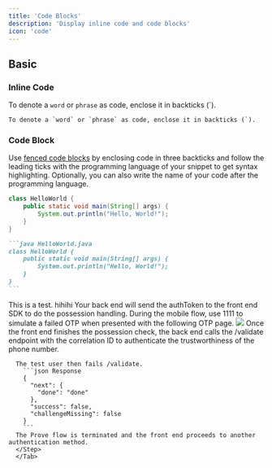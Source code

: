 ```yaml
---
title: 'Code Blocks'
description: 'Display inline code and code blocks'
icon: 'code'
---
```


## Basic

### Inline Code

To denote a `word` or `phrase` as code, enclose it in backticks (`).

```
To denote a `word` or `phrase` as code, enclose it in backticks (`).
```

### Code Block

Use [fenced code blocks](https://www.markdownguide.org/extended-syntax/#fenced-code-blocks) by enclosing code in three backticks and follow the leading ticks with the programming language of your snippet to get syntax highlighting. Optionally, you can also write the name of your code after the programming language.

```java HelloWorld.java
class HelloWorld {
    public static void main(String[] args) {
        System.out.println("Hello, World!");
    }
}
```

````md
```java HelloWorld.java
class HelloWorld {
    public static void main(String[] args) {
        System.out.println("Hello, World!");
    }
}
```
````
<Tabs>
<Tab title = "Hey there">
This is a test.
</Tab>
<Tab title = "Hi">
hihihi
<Tabs>
      <Tab title="Fail Validate (Mobile Flow)"> 
      <Step title="Send Auth Token to the Front End">
        Your back end will send the authToken to the front end SDK to do the possession handling. During the mobile flow, use 1111 to simulate a failed OTP when presented with the following OTP page. 
            <Frame>
              <img src="/images/docs/OTP.png" />
            </Frame>       
      Once the front end finishes the possession check, the back end calls the /validate endpoint with the correlation ID to authenticate the trustworthiness of the phone number.  
        
      The test user then fails /validate. 
        ```json Response
        {
          "next": {
            "done": "done"
          },
          "success": false,
          "challengeMissing": false
        }
        ```
      The Prove flow is terminated and the front end proceeds to another authentication method.
      </Step>
      </Tab>
      
</Tabs>
</Tab>
</Tabs>

